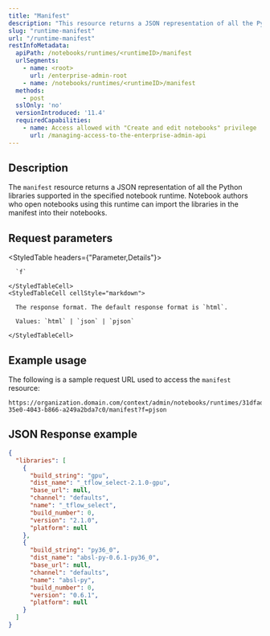 ```yaml
---
title: "Manifest"
description: "This resource returns a JSON representation of all the Python libraries supported in the specified notebook runtime."
slug: "runtime-manifest"
url: "/runtime-manifest"
restInfoMetadata:
  apiPath: /notebooks/runtimes/<runtimeID>/manifest
  urlSegments:
    - name: <root>
      url: /enterprise-admin-root
    - name: /notebooks/runtimes/<runtimeID>/manifest
  methods:
    - post
  sslOnly: 'no'
  versionIntroduced: '11.4'
  requiredCapabilities:
    - name: Access allowed with "Create and edit notebooks" privilege
      url: /managing-access-to-the-enterprise-admin-api
---
```


## Description

The `manifest` resource returns a JSON representation of all the Python libraries supported in the specified notebook runtime. Notebook authors who open notebooks using this runtime can import the libraries in the manifest into their notebooks.

## Request parameters

<StyledTable headers={"Parameter,Details"}>
  <StyledTableRow>
    <StyledTableCell cellStyle="markdown">

      `f` 

    </StyledTableCell>
    <StyledTableCell cellStyle="markdown">

      The response format. The default response format is `html`.

      Values: `html` | `json` | `pjson`

    </StyledTableCell>
  </StyledTableRow>
</StyledTable>


## Example usage

The following is a sample request URL used to access the `manifest` resource:

```other
https://organization.domain.com/context/admin/notebooks/runtimes/31dfadc5-35e0-4043-b866-a249a2bda7c0/manifest?f=pjson

```

## JSON Response example

```json
{
  "libraries": [
    {
      "build_string": "gpu",
      "dist_name": "_tflow_select-2.1.0-gpu",
      "base_url": null,
      "channel": "defaults",
      "name": "_tflow_select",
      "build_number": 0,
      "version": "2.1.0",
      "platform": null
    },
    {
      "build_string": "py36_0",
      "dist_name": "absl-py-0.6.1-py36_0",
      "base_url": null,
      "channel": "defaults",
      "name": "absl-py",
      "build_number": 0,
      "version": "0.6.1",
      "platform": null
    }
  ]
}

```